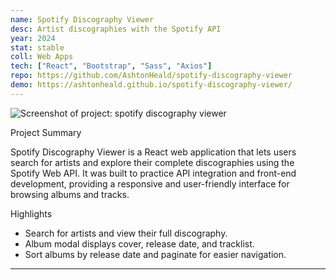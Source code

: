 ```yaml
---
name: Spotify Discography Viewer
desc: Artist discographies with the Spotify API
year: 2024
stat: stable
coll: Web Apps
tech: ["React", "Bootstrap", "Sass", "Axios"]
repo: https://github.com/AshtonHeald/spotify-discography-viewer
demo: https://ashtonheald.github.io/spotify-discography-viewer/
---
```



![Screenshot of project: spotify discography viewer](https://ashtonheald.github.io/spotify-discography-viewer/spotify_discography_viewer.webp)

<SectionHeading>Project Summary</SectionHeading>

Spotify Discography Viewer is a React web application that lets users search for artists and explore their complete discographies using the Spotify Web API. It was built to practice API integration and front-end development, providing a responsive and user-friendly interface for browsing albums and tracks.

<SectionHeading>Highlights</SectionHeading>

- Search for artists and view their full discography.
- Album modal displays cover, release date, and tracklist.
- Sort albums by release date and paginate for easier navigation.

---
